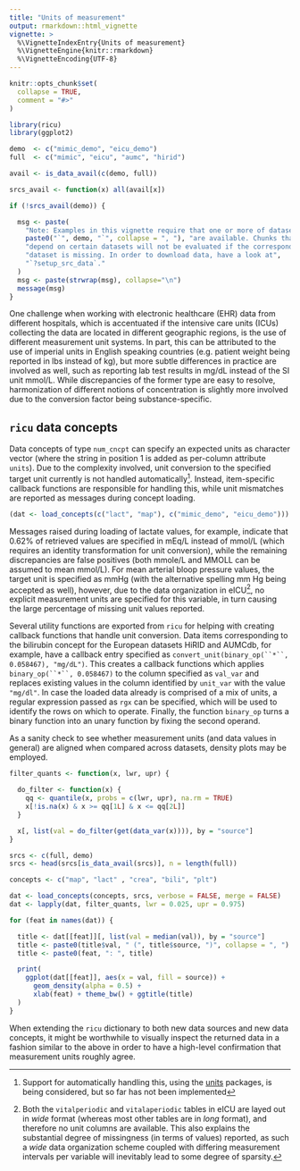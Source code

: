 ```yaml
---
title: "Units of measurement"
output: rmarkdown::html_vignette
vignette: >
  %\VignetteIndexEntry{Units of measurement}
  %\VignetteEngine{knitr::rmarkdown}
  %\VignetteEncoding{UTF-8}
---
```


```r
knitr::opts_chunk$set(
  collapse = TRUE,
  comment = "#>"
)

library(ricu)
library(ggplot2)
```

```r
demo  <- c("mimic_demo", "eicu_demo")
full  <- c("mimic", "eicu", "aumc", "hirid")

avail <- is_data_avail(c(demo, full))

srcs_avail <- function(x) all(avail[x])

if (!srcs_avail(demo)) {

  msg <- paste(
    "Note: Examples in this vignette require that one or more of datasets",
    paste0("`", demo, "`", collapse = ", "), "are available. Chunks that",
    "depend on certain datasets will not be evaluated if the corresponding",
    "dataset is missing. In order to download data, have a look at",
    "`?setup_src_data`."
  )
  msg <- paste(strwrap(msg), collapse="\n")
  message(msg)
}
```

One challenge when working with electronic healthcare (EHR) data from different hospitals, which is accentuated if the intensive care units (ICUs) collecting the data are located in different geographic regions, is the use of different measurement unit systems. In part, this can be attributed to the use of imperial units in English speaking countries (e.g. patient weight being reported in lbs instead of kg), but more subtle differences in practice are involved as well, such as reporting lab test results in mg/dL instead of the SI unit mmol/L. While discrepancies of the former type are easy to resolve, harmonization of different notions of concentration is slightly more involved due to the conversion factor being substance-specific.

## `ricu` data concepts

Data concepts of type `num_cncpt` can specify an expected units as character vector (where the string in position 1 is added as per-column attribute `units`). Due to the complexity involved, unit conversion to the specified target unit currently is not handled automatically^[Support for automatically handling this, using the [units](https://cran.r-project.org/package=units) packages, is being considered, but so far has not been implemented]. Instead, item-specific callback functions are responsible for handling this, while unit mismatches are reported as messages during concept loading.

```r
(dat <- load_concepts(c("lact", "map"), c("mimic_demo", "eicu_demo")))
```

Messages raised during loading of lactate values, for example, indicate that 0.62% of retrieved values are specified in mEq/L instead of mmol/L (which requires an identity transformation for unit conversion), while the remaining discrepancies are false positives (both mmole/L and MMOLL can be assumed to mean mmol/L). For mean arterial bloop pressure values, the target unit is specified as mmHg (with the alternative spelling mm Hg being accepted as well), however, due to the data organization in eICU^[Both the `vitalperiodic` and `vitalaperiodic` tables in eICU are layed out in *wide* format (whereas most other tables are in *long* format), and therefore no unit columns are available. This also explains the substantial degree of missingness (in terms of values) reported, as such a *wide* data organization scheme coupled with differing measurement intervals per variable will inevitably lead to some degree of sparsity.], no explicit measurement units are specified for this variable, in turn causing the large percentage of missing unit values reported.

Several utility functions are exported from `ricu` for helping with creating callback functions that handle unit conversion. Data items corresponding to the bilirubin concept for the European datasets HiRID and AUMCdb, for example, have a callback entry specified as `convert_unit(binary_op(``*``, 0.058467), "mg/dL")`. This creates a callback functions which applies `binary_op(``*``, 0.058467)` to the column specified as `val_var` and replaces existing values in the column identified by `unit_var` with the value `"mg/dl"`. In case the loaded data already is comprised of a mix of units, a regular expression passed as `rgx` can be specified, which will be used to identify the rows on which to operate. Finally, the function `binary_op` turns a binary function into an unary function by fixing the second operand.

As a sanity check to see whether measurement units (and data values in general) are aligned when compared across datasets, density plots may be employed.

```r
filter_quants <- function(x, lwr, upr) {

  do_filter <- function(x) {
    qq <- quantile(x, probs = c(lwr, upr), na.rm = TRUE)
    x[!is.na(x) & x >= qq[1L] & x <= qq[2L]]
  }

  x[, list(val = do_filter(get(data_var(x)))), by = "source"]
}

srcs <- c(full, demo)
srcs <- head(srcs[is_data_avail(srcs)], n = length(full))

concepts <- c("map", "lact" , "crea", "bili", "plt")

dat <- load_concepts(concepts, srcs, verbose = FALSE, merge = FALSE)
dat <- lapply(dat, filter_quants, lwr = 0.025, upr = 0.975)

for (feat in names(dat)) {

  title <- dat[[feat]][, list(val = median(val)), by = "source"]
  title <- paste0(title$val, " (", title$source, ")", collapse = ", ")
  title <- paste0(feat, ": ", title)

  print(
    ggplot(dat[[feat]], aes(x = val, fill = source)) +
      geom_density(alpha = 0.5) +
      xlab(feat) + theme_bw() + ggtitle(title)
  )
}
```

When extending the `ricu` dictionary to both new data sources and new data concepts, it might be worthwhile to visually inspect the returned data in a fashion similar to the above in order to have a high-level confirmation that measurement units roughly agree.
